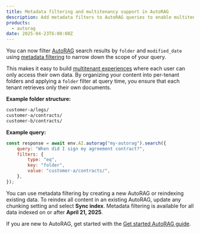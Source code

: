 ```yaml
---
title: Metadata filtering and multitenancy support in AutoRAG
description: Add metadata filters to AutoRAG queries to enable multitenancy and control the scope of retrieved results.
products:
  - autorag
date: 2025-04-23T6:00:00Z
---
```


You can now filter [AutoRAG](/autorag) search results by `folder` and `modified_date` using [metadata filtering](/autorag/configuration/metadata-filtering/) to narrow down the scope of your query.

This makes it easy to build [multitenant experiences](/autorag/how-to/multitenancy/) where each user can only access their own data. By organizing your content into per-tenant folders and applying a `folder` filter at query time, you ensure that each tenant retrieves only their own documents.

**Example folder structure:**

```bash
customer-a/logs/
customer-a/contracts/
customer-b/contracts/
```

**Example query:**

```js
const response = await env.AI.autorag("my-autorag").search({
	query: "When did I sign my agreement contract?",
	filters: {
		type: "eq",
		key: "folder",
		value: "customer-a/contracts/",
	},
});
```

You can use metadata filtering by creating a new AutoRAG or reindexing existing data. To reindex all content in an existing AutoRAG, update any chunking setting and select **Sync index**. Metadata filtering is available for all data indexed on or after **April 21, 2025**.

If you are new to AutoRAG, get started with the [Get started AutoRAG guide](/autorag/get-started/).

